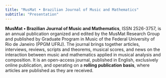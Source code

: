```yaml
---
title: "MusMat • Brazilian Journal of Music and Mathematics"
subtitle: "Presentation"
---
```


**MusMat • Brazilian Journal of Music and Mathematics**, ISSN 2526-3757, is an annual publication organized and edited by the MusMat Research Group and published by Graduate Program in Music of the Federal University of Rio de Janeiro (PPGM UFRJ). The journal brings together articles, interviews, reviews, scripts and theorems, musical scores, and news on the interaction between music and mathematics applied in musical analysis and composition. It is an open-access journal, published in English, exclusively online publication, and operating on a **rolling publication basis**, where articles are published as they are received.
